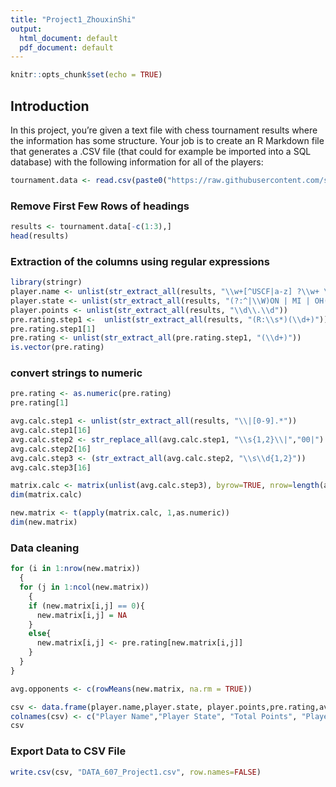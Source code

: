```yaml
---
title: "Project1_ZhouxinShi"
output:
  html_document: default
  pdf_document: default
---
```


```r
knitr::opts_chunk$set(echo = TRUE)
```

## Introduction

In this project, you’re given a text file with chess tournament results where the information has some structure. Your
job is to create an R Markdown file that generates a .CSV file (that could for example be imported into a SQL database)
with the following information for all of the players:

```r
tournament.data <- read.csv(paste0("https://raw.githubusercontent.com/szx868/data607/master/Project1/tournamentinfo.txt"), header=F)
```
### Remove First Few Rows of headings
```r
results <- tournament.data[-c(1:3),]
head(results)
```


### Extraction of the columns using regular expressions

```r
library(stringr)
player.name <- unlist(str_extract_all(results, "\\w+[^USCF|a-z] ?\\w+ \\w+"))
player.state <- unlist(str_extract_all(results, "(?:^|\\W)ON | MI | OH(?:$|\\W)"))
player.points <- unlist(str_extract_all(results, "\\d\\.\\d"))
pre.rating.step1 <-  unlist(str_extract_all(results, "(R:\\s*)(\\d+)"))
pre.rating.step1[1]
pre.rating <- unlist(str_extract_all(pre.rating.step1, "(\\d+)"))
is.vector(pre.rating)
```


### convert strings to numeric

```r
pre.rating <- as.numeric(pre.rating) 
pre.rating[1]
```
```r
avg.calc.step1 <- unlist(str_extract_all(results, "\\|[0-9].*"))
avg.calc.step1[16]
avg.calc.step2 <- str_replace_all(avg.calc.step1, "\\s{1,2}\\|","00|")
avg.calc.step2[16]
avg.calc.step3 <- (str_extract_all(avg.calc.step2, "\\s\\d{1,2}"))
avg.calc.step3[16]
```

```r
matrix.calc <- matrix(unlist(avg.calc.step3), byrow=TRUE, nrow=length(avg.calc.step3) )
dim(matrix.calc)
```

```r
new.matrix <- t(apply(matrix.calc, 1,as.numeric)) 
dim(new.matrix)
```
### Data cleaning
```r
for (i in 1:nrow(new.matrix)) 
  {
  for (j in 1:ncol(new.matrix))
    {
    if (new.matrix[i,j] == 0){
      new.matrix[i,j] = NA
    }
    else{
      new.matrix[i,j] <- pre.rating[new.matrix[i,j]]
    }
  }
}
```

```r
avg.opponents <- c(rowMeans(new.matrix, na.rm = TRUE))

csv <- data.frame(player.name,player.state, player.points,pre.rating,avg.opponents)
colnames(csv) <- c("Player Name","Player State", "Total Points", "Player Pre-Rating", "Opponents Rating")
csv
```


### Export Data to CSV File
```r
write.csv(csv, "DATA_607_Project1.csv", row.names=FALSE)

```


